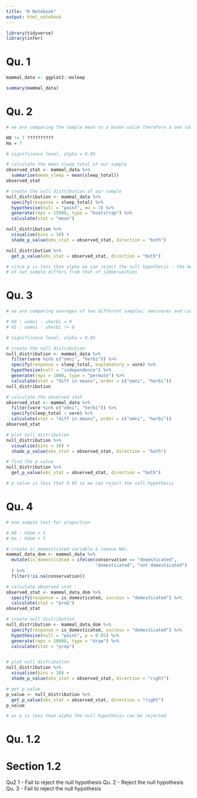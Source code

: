 ```yaml
---
title: "R Notebook"
output: html_notebook
---
```


```r
library(tidyverse)
library(infer)
```

# Qu. 1 

```r
mammal_data <- ggplot2::msleep

summary(mammal_data)
```

# Qu. 2 

```r
# we are comparing the sample mean to a known value therefore a one sample test

H0 != 7 ??????????
Ha = 7

# significance level, alpha = 0.05

# calculate the mean sleep_total of our sample
observed_stat <- mammal_data %>% 
  summarise(mean_sleep = mean(sleep_total))
observed_stat

# create the null distribution of our sample
null_distribution <- mammal_data %>% 
  specify(response = sleep_total) %>% 
  hypothesise(null = "point", mu = 7) %>% 
  generate(reps = 15000, type = "bootstrap") %>% 
  calculate(stat = "mean")

null_distribution %>% 
  visualise(bins = 30) +
  shade_p_value(obs_stat = observed_stat, direction = "both")

null_distribution %>% 
  get_p_value(obs_stat = observed_stat, direction = "both")

# since p is less than alpha we can reject the null hypothesis - the mean sleep_total
# of out sample differs from that of jabberwockies
```

# Qu. 3

```r
# we are comparing averages of two different samples; omnivores and carnivores therefore this is a two sided test

# H0 : uomni - uherbi = 0
# H1 : uomni - uherbi != 0

# significance level, alpha = 0.05

# create the null distribution
null_distribution <- mammal_data %>%
  filter(vore %in% c("omni", "herbi")) %>% 
  specify(response = sleep_total, explanatory = vore) %>% 
  hypothesise(null = "independence") %>% 
  generate(reps = 1000, type = "permute") %>% 
  calculate(stat = "diff in means", order = c("omni", "herbi"))
null_distribution

# calculate the observed stat
observed_stat <- mammal_data %>% 
  filter(vore %in% c("omni", "herbi")) %>% 
  specify(sleep_total ~ vore) %>% 
  calculate(stat = "diff in means", order = c("omni", "herbi"))
observed_stat

# plot null_distribution
null_distribution %>% 
  visualise(bins = 30) +
  shade_p_value(obs_stat = observed_stat, direction = "both")

# find the p value
null_distribution %>% 
  get_p_value(obs_stat = observed_stat, direction = "both")

# p value is less that 0.05 so we can reject the null hypothesis
```

# Qu. 4

```r
# one sample test for proportion

# H0 : πdom < 5
# Ha : πdom > 5

# create is_domesticated variable & remove NAs
mammal_data_dom <- mammal_data %>% 
  mutate(is_domesticated = ifelse(conservation == "domesticated", 
                                  "domesticated", "not domesticated")
  ) %>% 
  filter(!is.na(conservation))

# calculate observed stat
observed_stat <- mammal_data_dom %>% 
  specify(response = is_domesticated, success = "domesticated") %>% 
  calculate(stat = "prop")
observed_stat

# create null distribution
null_distribution <- mammal_data_dom %>% 
  specify(response = is_domesticated, success = "domesticated") %>% 
  hypothesise(null = "point", p = 0.05) %>% 
  generate(reps = 10000, type = "draw") %>% 
  calculate(stat = "prop")


# plot null distribution
null_distribution %>% 
  visualise(bins = 30) +
  shade_p_value(obs_stat = observed_stat, direction = "right")

# get p value
p_value <- null_distribution %>% 
  get_p_value(obs_stat = observed_stat, direction = "right")
p_value

# as p is less than alpha the null hypothesis can be rejected
```

# Qu. 1.2



# Section 1.2

Qu2 1 - Fail to reject the null hypothesis
Qu. 2 - Reject the null hypothesis
Qu. 3 - Fail to reject the null hypothesis

